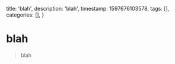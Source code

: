   title: 'blah',
  description: 'blah',
  timestamp: 1597676103578,
  tags: [],
  categories: [],
}

# blah

> blah
